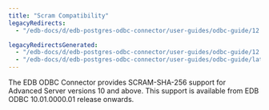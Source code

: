 ```yaml
---
title: "Scram Compatibility"
legacyRedirects:
  - "/edb-docs/d/edb-postgres-odbc-connector/user-guides/odbc-guide/12.2.0.2/security_and_encryption.html"

legacyRedirectsGenerated:
  - "/edb-docs/d/edb-postgres-odbc-connector/user-guides/odbc-guide/12.2.0.2/scram_compatibility.html"
  - "/edb-docs/d/edb-postgres-odbc-connector/user-guides/odbc-guide/latest/scram_compatibility.html"
---
```


<div id="scram_compatibility" class="registered_link"></div>

The EDB ODBC Connector provides SCRAM-SHA-256 support for Advanced Server versions 10 and above. This support is available from EDB ODBC 10.01.0000.01 release onwards.
